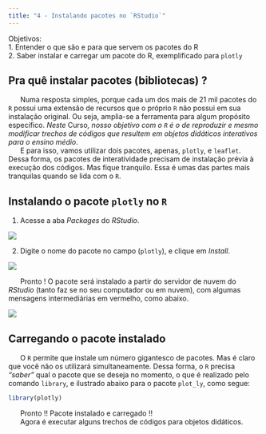 ```yaml
---
title: "4 - Instalando pacotes no `RStudio`"
---
```


<div class = "reminder-objetivos">
Objetivos:\
  1. Entender o que são e para que servem os pacotes do R\
  2. Saber instalar e carregar um pacote do R, exemplificado para `plotly`
</div>




## Pra quê instalar pacotes (bibliotecas) ?

|       Numa resposta simples, porque cada um dos mais de 21 mil pacotes do `R` possui uma extensão de recursos que o próprio `R` não possui em sua instalação original. Ou seja, amplia-se a ferramenta para algum propósito específico. *Neste *Curso*, nosso objetivo com o `R` é o de reproduzir e mesmo modificar trechos de códigos que resultem em objetos didáticos interativos para o ensino médio*. 

|       E para isso, vamos utilizar dois pacotes, apenas, `plotly`, e `leaflet`. Dessa forma, os pacotes de interatividade precisam de instalação prévia à execução dos códigos. Mas fique tranquilo. Essa é umas das partes mais tranquilas quando se lida com o `R`.


## Instalando o pacote `plotly` no `R` 


1.  Acesse a aba *Packages* do *RStudio*.

![](pacotes.rstudio.png)


2.  Digite o nome do pacote no campo (`plotly`), e clique em *Install*.

![](pacotes.plotly.png)

|       Pronto ! O pacote será instalado a partir do servidor de nuvem do *RStudio* (tanto faz se no seu computador ou em nuvem), com algumas mensagens intermediárias em vermelho, como abaixo.

![](pacotes.msg.png)

## Carregando o pacote instalado

|       O `R` permite que instale um número gigantesco de pacotes. Mas é claro que você não os utilizará simultaneamente. Dessa forma, o `R` precisa *"saber"* qual o pacote que se deseja no momento, o que é realizado pelo comando `library`, e ilustrado abaixo para o pacote `plot_ly`, como segue:

```r
library(plotly)
```

|       Pronto !! Pacote instalado e carregado !! 
|       Agora é executar alguns trechos de códigos para objetos didáticos.
